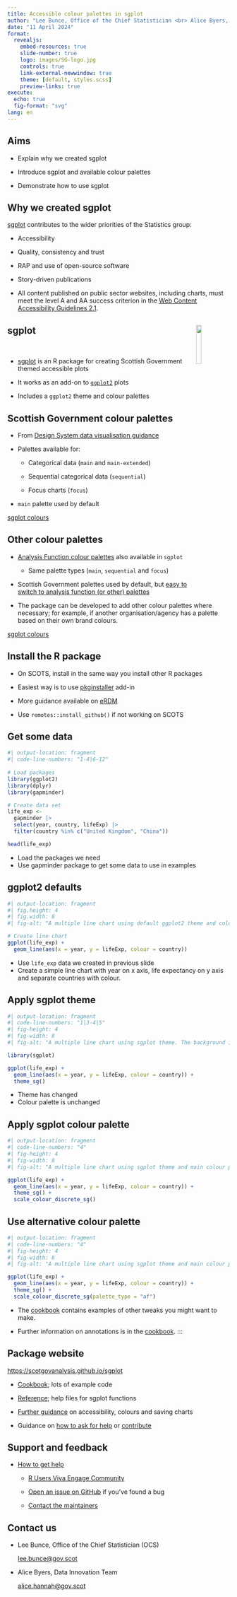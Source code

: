 ```yaml
---
title: Accessible colour palettes in sgplot
author: "Lee Bunce, Office of the Chief Statistician <br> Alice Byers, Data Innovation Team"
date: "11 April 2024"
format:
  revealjs: 
    embed-resources: true
    slide-number: true
    logo: images/SG-logo.jpg
    controls: true
    link-external-newwindow: true
    theme: [default, styles.scss]
    preview-links: true
execute:
  echo: true
  fig-format: "svg"
lang: en
---
```


## Aims

* Explain why we created sgplot

* Introduce sgplot and available colour palettes

*	Demonstrate how to use sgplot


## Why we created sgplot

[sgplot](https://scotgovanalysis.github.io/sgplot/) contributes to the wider priorities of the Statistics group:

* Accessibility

* Quality, consistency and trust

* RAP and use of open-source software

* Story-driven publications

::: {.notes}
* All content published on public sector websites, including charts, must meet the level A and AA success criterion in the [Web Content Accessibility Guidelines 2.1](https://www.w3.org/TR/WCAG21/).
:::


## sgplot <img width='15%' align='right' src='images/sgplot-logo.svg' alt=''/> 

<br>

* [sgplot](https://scotgovanalysis.github.io/sgplot/) is an R package for creating Scottish Government themed accessible plots

* It works as an add-on to [`ggplot2`](https://ggplot2.tidyverse.org/) plots

* Includes a `ggplot2` theme and colour palettes


## Scottish Government colour palettes

* From [Design System data visualisation guidance](https://designsystem.gov.scot/guidance/charts/data-visualisation-colour-palettes)

* Palettes available for: 

  * Categorical data (`main` and `main-extended`)

  * Sequential categorical data (`sequential`)

  * Focus charts (`focus`)

* `main` palette used by default


::: {.footer}
[sgplot colours](https://scotgovanalysis.github.io/sgplot/articles/colours.html)
:::


## Other colour palettes {.smaller}

* [Analysis Function colour palettes](https://analysisfunction.civilservice.gov.uk/policy-store/data-visualisation-colours-in-charts/) also available in `sgplot`

  * Same palette types (`main`, `sequential` and `focus`)

* Scottish Government palettes used by default, but [easy to switch to analysis function (or other) palettes](https://scotgovanalysis.github.io/sgplot/articles/cookbook.html#using-non-default-sgplot-colour-palettes)

* The package can be developed to add other colour palettes where necessary; for example, if another organisation/agency has a palette based on their own brand colours.


::: {.footer}
[sgplot colours](https://scotgovanalysis.github.io/sgplot/articles/colours.html)
:::


## Install the R package

* On SCOTS, install in the same way you install other R packages

* Easiest way is to use [pkginstaller](https://github.com/scotgovanalysis/pkginstaller) add-in

* More guidance available on [eRDM](https://erdm.scotland.gov.uk/documents/A42404229/details)

* Use `remotes::install_github()` if not working on SCOTS


## Get some data

```r
#| output-location: fragment
#| code-line-numbers: "1-4|6-12"
 
# Load packages
library(ggplot2)
library(dplyr)
library(gapminder)

# Create data set
life_exp <-
  gapminder |>
  select(year, country, lifeExp) |>
  filter(country %in% c("United Kingdom", "China"))

head(life_exp)
```

::: {.notes}
* Load the packages we need
* Use gapminder package to get some data to use in examples
:::


## ggplot2 defaults

```r
#| output-location: fragment
#| fig.height: 4
#| fig.width: 8
#| fig-alt: "A multiple line chart using default ggplot2 theme and colours. The background is grey with white grid lines, and the data lines are turquoise and orange."

# Create line chart
ggplot(life_exp) +
  geom_line(aes(x = year, y = lifeExp, colour = country))
```

::: {.notes}
* Use `life_exp` data we created in previous slide
* Create a simple line chart with year on x axis, life expectancy on y axis and separate countries with colour.
:::


## Apply sgplot theme

```r
#| output-location: fragment
#| code-line-numbers: "1|3-4|5"
#| fig-height: 4
#| fig-width: 8
#| fig-alt: "A multiple line chart using sgplot theme. The background is white with grey horizontal grid lines. The data lines are turquoise and orange." 

library(sgplot)

ggplot(life_exp) +
  geom_line(aes(x = year, y = lifeExp, colour = country)) +
  theme_sg()
```

::: {.notes}
* Theme has changed
* Colour palette is unchanged
:::


## Apply sgplot colour palette

```r
#| output-location: fragment
#| code-line-numbers: "4"
#| fig-height: 4
#| fig-width: 8
#| fig-alt: "A multiple line chart using sgplot theme and main colour palette. The background is white with grey horizontal grid lines. The data lines are dark blue and turquoise" 

ggplot(life_exp) +
  geom_line(aes(x = year, y = lifeExp, colour = country)) +
  theme_sg() +
  scale_colour_discrete_sg()
```


## Use alternative colour palette

```r
#| output-location: fragment
#| code-line-numbers: "4"
#| fig-height: 4
#| fig-width: 8
#| fig-alt: "A multiple line chart using sgplot theme and main colour palette from analysis function palettes. The background is white with grey horizontal grid lines. The data lines are dark blue and orange." 

ggplot(life_exp) +
  geom_line(aes(x = year, y = lifeExp, colour = country)) +
  theme_sg() +
  scale_colour_discrete_sg(palette_type = "af")
```


* The [cookbook](https://scotgovanalysis.github.io/sgplot/articles/cookbook.html#other-customisations) contains examples of other tweaks you might want to make.

* Further information on annotations is in the [cookbook](https://scotgovanalysis.github.io/sgplot/articles/cookbook.html#annotations).
:::


## Package website

<https://scotgovanalysis.github.io/sgplot>{preview-link="true"}

* [Cookbook](https://scotgovanalysis.github.io/sgplot/articles/cookbook.html); lots of example code

* [Reference](https://scotgovanalysis.github.io/sgplot/reference/index.html); help files for sgplot functions

* [Further guidance](https://scotgovanalysis.github.io/sgplot/articles/index.html) on accessibility, colours and saving charts

* Guidance on [how to ask for help](https://scotgovanalysis.github.io/sgplot/SUPPORT.html) or [contribute](https://scotgovanalysis.github.io/sgplot/CONTRIBUTING.html)


## Support and feedback

* [How to get help](https://scotgovanalysis.github.io/sgplot/SUPPORT.html)

  * [R Users Viva Engage Community](https://engage.cloud.microsoft/main/groups/eyJfdHlwZSI6Ikdyb3VwIiwiaWQiOiI2MzQ4MzE2NjczIn0)
  
  * [Open an issue on GitHub](https://github.com/scotgovanalysis/sgplot/issues/new) if you've found a bug
  
  * [Contact the maintainers](https://scotgovanalysis.github.io/sgplot/authors.html#authors)


## Contact us

* Lee Bunce, Office of the Chief Statistician (OCS)

  <lee.bunce@gov.scot>
  
* Alice Byers, Data Innovation Team
  
  <alice.hannah@gov.scot>
